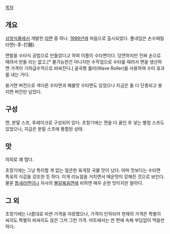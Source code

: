 [[목차]]

== 개요 ==
[[삼양식품]]에서 개발한 [[라면]] 중 하나. [[1999년]]에 처음으로 출시되었다. 풀네임은 손수때릴타면(-手-打麵).

면발을 수타식 공법으로 만들었다고 하여 이름이 수타면이다. 당연하지만 진짜 손으로 때려서 만들 리는 없고,[* 불가능한건 아니지만 수작업으로 수타를 때려서 면을 생산하면 가격이 기하급수적으로 비싸진다.] 굴곡형 롤러(Wave Roller)를 사용하여 수타 효과를 내는 거다.

용기면 버전으로 색다른 수타면과 해물맛 수타면도 있었으나 지금은 둘 다 단종되고 봉지면 버전만 남았다.

== 구성 ==
면, 분말 스프, 후레이크로 구성되어 있다. 초창기에는 면을 다 끓인 후 넣는 별첨 스프도 있었으나, 지금은 분말 스프에 통합된 상태.

== 맛 ==
의외로 꽤 맵다.

초창기에는 그냥 특이할 게 없는 얼큰한 육개장 국물 맛이 났다. 아마 맛보다는 수타면 특유의 식감을 강조한 듯 하다. 이게 리뉴얼을 거치면서 매운맛이 강해진 것으로 보인다. 물론 [[틈새라면]]이나 자사의 [[삼양 불닭볶음면|불닭볶음면]]에 비하면 매우 순한 맛이지만 말이다.

== 그 외 ==
초창기에는 나름대로 비싼 가격을 자랑했으나, 가격이 인하되어 현재의 가격은 특별히 싸지도 특별히 비싸지도 않은 그저 그런 가격. 마트에서는 싼 편에 속해 부담없이 먹을만하다.
